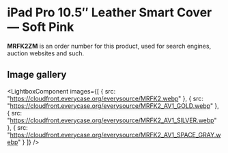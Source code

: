 
# iPad Pro 10.5″ Leather Smart Cover — Soft Pink

<Callout type='info' emoji='👉🏻'>**MRFK2ZM** is an order number for this product, used for search engines, auction websites and such.</Callout>

## Image gallery

<LightboxComponent
    images={[
      {
        src: "https://cloudfront.everycase.org/everysource/MRFK2.webp"
      },
      {
        src: "https://cloudfront.everycase.org/everysource/MRFK2_AV1_GOLD.webp"
      },
      {
        src: "https://cloudfront.everycase.org/everysource/MRFK2_AV1_SILVER.webp"
      },
      {
        src: "https://cloudfront.everycase.org/everysource/MRFK2_AV1_SPACE_GRAY.webp"
      }
    ]}
  />
